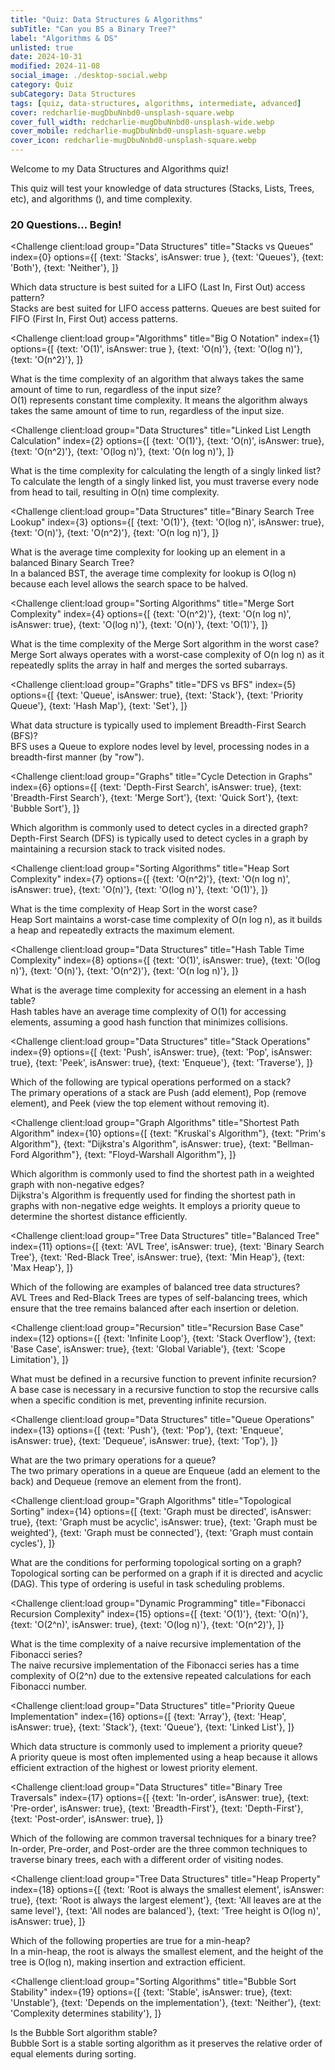 ```yaml
---
title: "Quiz: Data Structures & Algorithms"
subTitle: "Can you BS a Binary Tree?"
label: "Algorithms & DS"
unlisted: true
date: 2024-10-31
modified: 2024-11-08
social_image: ./desktop-social.webp
category: Quiz
subCategory: Data Structures
tags: [quiz, data-structures, algorithms, intermediate, advanced]
cover: redcharlie-mugDbuNnbd0-unsplash-square.webp
cover_full_width: redcharlie-mugDbuNnbd0-unsplash-wide.webp
cover_mobile: redcharlie-mugDbuNnbd0-unsplash-square.webp
cover_icon: redcharlie-mugDbuNnbd0-unsplash-square.webp
---
```



<section class="inset">
  Welcome to my Data Structures and Algorithms quiz!
</section>

This quiz will test your knowledge of data structures (Stacks, Lists, Trees, etc), and algorithms (), and time complexity.

### 20 Questions... Begin!

<QuizUI>

<Challenge
  client:load
  group="Data Structures"
  title="Stacks vs Queues"
  index={0}
  options={[
    {text: 'Stacks', isAnswer: true },
    {text: 'Queues'},
    {text: 'Both'},
    {text: 'Neither'},
  ]}
>

  <slot name="question">
  <div className="question">
    Which data structure is best suited for a LIFO (Last In, First Out) access pattern?
  </div>
  </slot>

  <slot name='hints'>
  </slot>

  <slot name='explanation'>
  <div className="explanation">
    Stacks are best suited for LIFO access patterns. Queues are best suited for FIFO (First In, First Out) access patterns.
  </div>
  </slot>

</Challenge>

<Challenge
  client:load
  group="Algorithms"
  title="Big O Notation"
  index={1}
  options={[
    {text: 'O(1)', isAnswer: true },
    {text: 'O(n)'},
    {text: 'O(log n)'},
    {text: 'O(n^2)'},
  ]}
>

  <slot name="question">
  <div className="question">
    What is the time complexity of an algorithm that always takes the same amount of time to run, regardless of the input size?
  </div>
  </slot>

  <slot name='hints'>
  </slot>

  <slot name='explanation'>
  <div className="explanation">
    O(1) represents constant time complexity. It means the algorithm always takes the same amount of time to run, regardless of the input size.
  </div>
  </slot>

</Challenge>

<Challenge
  client:load
  group="Data Structures"
  title="Linked List Length Calculation"
  index={2}
  options={[
    {text: 'O(1)'},
    {text: 'O(n)', isAnswer: true},
    {text: 'O(n^2)'},
    {text: 'O(log n)'},
    {text: 'O(n log n)'},
  ]}
>

  <slot name="question">
  <div className="question">
    What is the time complexity for calculating the length of a singly linked list?
  </div>
  </slot>

  <slot name='hints'>
  </slot>

  <slot name='explanation'>
  <div className="explanation">
    To calculate the length of a singly linked list, you must traverse every node from head to tail, resulting in O(n) time complexity.
  </div>
  </slot>

</Challenge>

<Challenge
  client:load
  group="Data Structures"
  title="Binary Search Tree Lookup"
  index={3}
  options={[
    {text: 'O(1)'},
    {text: 'O(log n)', isAnswer: true},
    {text: 'O(n)'},
    {text: 'O(n^2)'},
    {text: 'O(n log n)'},
  ]}
>

  <slot name="question">
  <div className="question">
    What is the average time complexity for looking up an element in a balanced Binary Search Tree?
  </div>
  </slot>

  <slot name='hints'>
  </slot>

  <slot name='explanation'>
  <div className="explanation">
    In a balanced BST, the average time complexity for lookup is O(log n) because each level allows the search space to be halved.
  </div>
  </slot>

</Challenge>

<Challenge
  client:load
  group="Sorting Algorithms"
  title="Merge Sort Complexity"
  index={4}
  options={[
    {text: 'O(n^2)'},
    {text: 'O(n log n)', isAnswer: true},
    {text: 'O(log n)'},
    {text: 'O(n)'},
    {text: 'O(1)'},
  ]}
>

  <slot name="question">
  <div className="question">
    What is the time complexity of the Merge Sort algorithm in the worst case?
  </div>
  </slot>

  <slot name='hints'>
  </slot>

  <slot name='explanation'>
  <div className="explanation">
    Merge Sort always operates with a worst-case complexity of O(n log n) as it repeatedly splits the array in half and merges the sorted subarrays.
  </div>
  </slot>

</Challenge>

<Challenge
  client:load
  group="Graphs"
  title="DFS vs BFS"
  index={5}
  options={[
    {text: 'Queue', isAnswer: true},
    {text: 'Stack'},
    {text: 'Priority Queue'},
    {text: 'Hash Map'},
    {text: 'Set'},
  ]}
>

  <slot name="question">
  <div className="question">
    What data structure is typically used to implement Breadth-First Search (BFS)?
  </div>
  </slot>

  <slot name='hints'>
  </slot>

  <slot name='explanation'>
  <div className="explanation">
    BFS uses a Queue to explore nodes level by level, processing nodes in a breadth-first manner (by "row").
  </div>
  </slot>

</Challenge>

<Challenge
  client:load
  group="Graphs"
  title="Cycle Detection in Graphs"
  index={6}
  options={[
    {text: 'Depth-First Search', isAnswer: true},
    {text: 'Breadth-First Search'},
    {text: 'Merge Sort'},
    {text: 'Quick Sort'},
    {text: 'Bubble Sort'},
  ]}
>

  <slot name="question">
  <div className="question">
    Which algorithm is commonly used to detect cycles in a directed graph?
  </div>
  </slot>

  <slot name='hints'>
  </slot>

  <slot name='explanation'>
  <div className="explanation">
    Depth-First Search (DFS) is typically used to detect cycles in a graph by maintaining a recursion stack to track visited nodes.
  </div>
  </slot>

</Challenge>

<Challenge
  client:load
  group="Sorting Algorithms"
  title="Heap Sort Complexity"
  index={7}
  options={[
    {text: 'O(n^2)'},
    {text: 'O(n log n)', isAnswer: true},
    {text: 'O(n)'},
    {text: 'O(log n)'},
    {text: 'O(1)'},
  ]}
>

  <slot name="question">
  <div className="question">
    What is the time complexity of Heap Sort in the worst case?
  </div>
  </slot>

  <slot name='hints'>
  </slot>

  <slot name='explanation'>
  <div className="explanation">
    Heap Sort maintains a worst-case time complexity of O(n log n), as it builds a heap and repeatedly extracts the maximum element.
  </div>
  </slot>

</Challenge>

<Challenge
  client:load
  group="Data Structures"
  title="Hash Table Time Complexity"
  index={8}
  options={[
    {text: 'O(1)', isAnswer: true},
    {text: 'O(log n)'},
    {text: 'O(n)'},
    {text: 'O(n^2)'},
    {text: 'O(n log n)'},
  ]}
>

  <slot name="question">
  <div className="question">
    What is the average time complexity for accessing an element in a hash table?
  </div>
  </slot>

  <slot name='hints'>
  </slot>

  <slot name='explanation'>
  <div className="explanation">
    Hash tables have an average time complexity of O(1) for accessing elements, assuming a good hash function that minimizes collisions.
  </div>
  </slot>

</Challenge>

<Challenge
  client:load
  group="Data Structures"
  title="Stack Operations"
  index={9}
  options={[
    {text: 'Push', isAnswer: true},
    {text: 'Pop', isAnswer: true},
    {text: 'Peek', isAnswer: true},
    {text: 'Enqueue'},
    {text: 'Traverse'},
  ]}
>

  <slot name="question">
  <div className="question">
    Which of the following are typical operations performed on a stack?
  </div>
  </slot>

  <slot name='hints'>
  </slot>

  <slot name='explanation'>
  <div className="explanation">
    The primary operations of a stack are Push (add element), Pop (remove element), and Peek (view the top element without removing it).
  </div>
  </slot>

</Challenge>

<Challenge
  client:load
  group="Graph Algorithms"
  title="Shortest Path Algorithm"
  index={10}
  options={[
    {text: "Kruskal's Algorithm"},
    {text: "Prim's Algorithm"},
    {text: "Dijkstra's Algorithm", isAnswer: true},
    {text: "Bellman-Ford Algorithm"},
    {text: "Floyd-Warshall Algorithm"},
  ]}
>

  <slot name="question">
  <div className="question">
    Which algorithm is commonly used to find the shortest path in a weighted graph with non-negative edges?
  </div>
  </slot>

  <slot name='hints'>
  </slot>

  <slot name='explanation'>
  <div className="explanation">
    Dijkstra's Algorithm is frequently used for finding the shortest path in graphs with non-negative edge weights. It employs a priority queue to determine the shortest distance efficiently.
  </div>
  </slot>

</Challenge>

<Challenge
  client:load
  group="Tree Data Structures"
  title="Balanced Tree"
  index={11}
  options={[
    {text: 'AVL Tree', isAnswer: true},
    {text: 'Binary Search Tree'},
    {text: 'Red-Black Tree', isAnswer: true},
    {text: 'Min Heap'},
    {text: 'Max Heap'},
  ]}
>

  <slot name="question">
  <div className="question">
    Which of the following are examples of balanced tree data structures?
  </div>
  </slot>

  <slot name='hints'>
  </slot>

  <slot name='explanation'>
  <div className="explanation">
    AVL Trees and Red-Black Trees are types of self-balancing trees, which ensure that the tree remains balanced after each insertion or deletion.
  </div>
  </slot>

</Challenge>

<Challenge
  client:load
  group="Recursion"
  title="Recursion Base Case"
  index={12}
  options={[
    {text: 'Infinite Loop'},
    {text: 'Stack Overflow'},
    {text: 'Base Case', isAnswer: true},
    {text: 'Global Variable'},
    {text: 'Scope Limitation'},
  ]}
>

  <slot name="question">
  <div className="question">
    What must be defined in a recursive function to prevent infinite recursion?
  </div>
  </slot>

  <slot name='hints'>
  </slot>

  <slot name='explanation'>
  <div className="explanation">
    A base case is necessary in a recursive function to stop the recursive calls when a specific condition is met, preventing infinite recursion.
  </div>
  </slot>

</Challenge>

<Challenge
  client:load
  group="Data Structures"
  title="Queue Operations"
  index={13}
  options={[
    {text: 'Push'},
    {text: 'Pop'},
    {text: 'Enqueue', isAnswer: true},
    {text: 'Dequeue', isAnswer: true},
    {text: 'Top'},
  ]}
>

  <slot name="question">
  <div className="question">
    What are the two primary operations for a queue?
  </div>
  </slot>

  <slot name='hints'>
  </slot>

  <slot name='explanation'>
  <div className="explanation">
    The two primary operations in a queue are Enqueue (add an element to the back) and Dequeue (remove an element from the front).
  </div>
  </slot>

</Challenge>

<Challenge
  client:load
  group="Graph Algorithms"
  title="Topological Sorting"
  index={14}
  options={[
    {text: 'Graph must be directed', isAnswer: true},
    {text: 'Graph must be acyclic', isAnswer: true},
    {text: 'Graph must be weighted'},
    {text: 'Graph must be connected'},
    {text: 'Graph must contain cycles'},
  ]}
>

  <slot name="question">
  <div className="question">
    What are the conditions for performing topological sorting on a graph?
  </div>
  </slot>

  <slot name='hints'>
  </slot>

  <slot name='explanation'>
  <div className="explanation">
    Topological sorting can be performed on a graph if it is directed and acyclic (DAG). This type of ordering is useful in task scheduling problems.
  </div>
  </slot>

</Challenge>

<Challenge
  client:load
  group="Dynamic Programming"
  title="Fibonacci Recursion Complexity"
  index={15}
  options={[
    {text: 'O(1)'},
    {text: 'O(n)'},
    {text: 'O(2^n)', isAnswer: true},
    {text: 'O(log n)'},
    {text: 'O(n^2)'},
  ]}
>

  <slot name="question">
  <div className="question">
    What is the time complexity of a naive recursive implementation of the Fibonacci series?
  </div>
  </slot>

  <slot name='hints'>
  </slot>

  <slot name='explanation'>
  <div className="explanation">
    The naive recursive implementation of the Fibonacci series has a time complexity of O(2^n) due to the extensive repeated calculations for each Fibonacci number.
  </div>
  </slot>

</Challenge>

<Challenge
  client:load
  group="Data Structures"
  title="Priority Queue Implementation"
  index={16}
  options={[
    {text: 'Array'},
    {text: 'Heap', isAnswer: true},
    {text: 'Stack'},
    {text: 'Queue'},
    {text: 'Linked List'},
  ]}
>

  <slot name="question">
  <div className="question">
    Which data structure is commonly used to implement a priority queue?
  </div>
  </slot>

  <slot name='hints'>
  </slot>

  <slot name='explanation'>
  <div className="explanation">
    A priority queue is most often implemented using a heap because it allows efficient extraction of the highest or lowest priority element.
  </div>
  </slot>

</Challenge>

<Challenge
  client:load
  group="Data Structures"
  title="Binary Tree Traversals"
  index={17}
  options={[
    {text: 'In-order', isAnswer: true},
    {text: 'Pre-order', isAnswer: true},
    {text: 'Breadth-First'},
    {text: 'Depth-First'},
    {text: 'Post-order', isAnswer: true},
  ]}
>

  <slot name="question">
  <div className="question">
    Which of the following are common traversal techniques for a binary tree?
  </div>
  </slot>

  <slot name='hints'>
  </slot>

  <slot name='explanation'>
  <div className="explanation">
    In-order, Pre-order, and Post-order are the three common techniques to traverse binary trees, each with a different order of visiting nodes.
  </div>
  </slot>

</Challenge>

<Challenge
  client:load
  group="Tree Data Structures"
  title="Heap Property"
  index={18}
  options={[
    {text: 'Root is always the smallest element', isAnswer: true},
    {text: 'Root is always the largest element'},
    {text: 'All leaves are at the same level'},
    {text: 'All nodes are balanced'},
    {text: 'Tree height is O(log n)', isAnswer: true},
  ]}
>

  <slot name="question">
  <div className="question">
    Which of the following properties are true for a min-heap?
  </div>
  </slot>

  <slot name='hints'>
  </slot>

  <slot name='explanation'>
  <div className="explanation">
    In a min-heap, the root is always the smallest element, and the height of the tree is O(log n), making insertion and extraction efficient.
  </div>
  </slot>

</Challenge>

<Challenge
  client:load
  group="Sorting Algorithms"
  title="Bubble Sort Stability"
  index={19}
  options={[
    {text: 'Stable', isAnswer: true},
    {text: 'Unstable'},
    {text: 'Depends on the implementation'},
    {text: 'Neither'},
    {text: 'Complexity determines stability'},
  ]}
>

  <slot name="question">
  <div className="question">
    Is the Bubble Sort algorithm stable?
  </div>
  </slot>

  <slot name='hints'>
  </slot>

  <slot name='explanation'>
  <div className="explanation">
    Bubble Sort is a stable sorting algorithm as it preserves the relative order of equal elements during sorting.
  </div>
  </slot>

</Challenge>

</QuizUI>